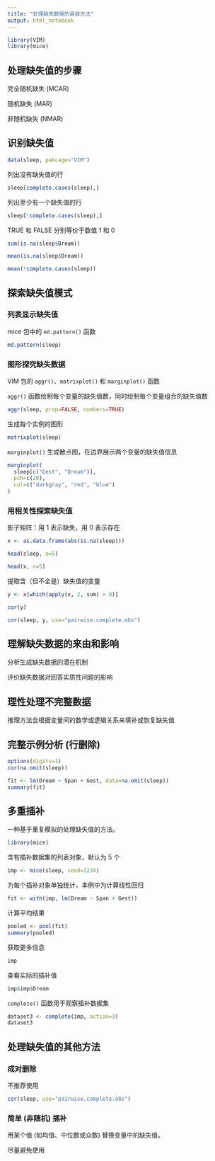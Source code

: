 ```yaml
---
title: "处理缺失数据的高级方法"
output: html_notebook
---
```


```r
library(VIM)
library(mice)
```

## 处理缺失值的步骤

完全随机缺失 (MCAR)

随机缺失 (MAR)

非随机缺失 (NMAR)

## 识别缺失值

```r
data(sleep, pakcage="VIM")
```

列出没有缺失值的行

```r
sleep[complete.cases(sleep),]
```

列出至少有一个缺失值的行

```r
sleep[!complete.cases(sleep),]
```

TRUE 和 FALSE 分别等价于数值 1 和 0


```r
sum(is.na(sleep$Dream))
```

```r
mean(is.na(sleep$Dream))
```

```r
mean(!complete.cases(sleep))
```

## 探索缺失值模式

### 列表显示缺失值

mice 包中的 `md.pattern()` 函数

```r
md.pattern(sleep)
```

### 图形探究缺失数据

VIM 包的 `aggr()`、`matrixplot()` 和 `marginplot()` 函数

`aggr()` 函数绘制每个变量的缺失值数，同时绘制每个变量组合的缺失值数

```r
aggr(sleep, prop=FALSE, numbers=TRUE)
```

生成每个实例的图形

```r
matrixplot(sleep)
```

`marginplot()` 生成散点图，在边界展示两个变量的缺失值信息

```r
marginplot(
  sleep[c("Gest", "Dream")],
  pch=c(20),
  col=c("darkgray", "red", "blue")
)
```

### 用相关性探索缺失值

影子矩阵：用 1 表示缺失，用 0 表示存在

```r
x <- as.data.frame(abs(is.na(sleep)))
```

```r
head(sleep, n=5)
```

```r
head(x, n=5)
```

提取含（但不全是）缺失值的变量

```r
y <- x[which(apply(x, 2, sum) > 0)]
```

```r
cor(y)
```

```r
cor(sleep, y, use="pairwise.complete.obs")
```

## 理解缺失数据的来由和影响

分析生成缺失数据的潜在机制

评价缺失数据对回答实质性问题的影响

## 理性处理不完整数据

推理方法会根据变量间的数学或逻辑关系来填补或恢复缺失值

## 完整示例分析 (行删除)

```r
options(digits=1)
cor(na.omit(sleep))
```

```r
fit <- lm(Dream ~ Span + Gest, data=na.omit(sleep))
summary(fit)
```

## 多重插补

一种基于重复模拟的处理缺失值的方法。

```r
library(mice)
```

含有插补数据集的列表对象，默认为 5 个

```r
imp <- mice(sleep, seed=1234)
```

为每个插补对象单独统计，本例中为计算线性回归

```r
fit <- with(imp, lm(Dream ~ Span + Gest))
```

计算平均结果

```r
pooled <- pool(fit)
summary(pooled)
```

获取更多信息

```r
imp
```

查看实际的插补值

```r
imp$imp$Dream
```

`complete()` 函数用于观察插补数据集

```r
dataset3 <- complete(imp, action=3)
dataset3
```

## 处理缺失值的其他方法

### 成对删除

不推荐使用

```r
cor(sleep, use="pairwise.complete.obs")
```

### 简单 (非随机) 插补

用某个值 (如均值、中位数或众数) 替换变量中的缺失值。

尽量避免使用